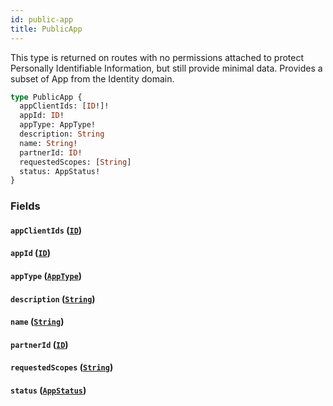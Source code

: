 ```yaml
---
id: public-app
title: PublicApp
---
```


This type is returned on routes with no permissions attached to protect
Personally Identifiable Information, but still provide minimal data.
Provides a subset of App from the Identity domain.

```graphql
type PublicApp {
  appClientIds: [ID!]!
  appId: ID!
  appType: AppType!
  description: String
  name: String!
  partnerId: ID!
  requestedScopes: [String]
  status: AppStatus!
}
```

### Fields

#### `appClientIds` ([`ID`](/developers/supplier-apis/supply-api/graphql/reference/scalars/id))

#### `appId` ([`ID`](/developers/supplier-apis/supply-api/graphql/reference/scalars/id))

#### `appType` ([`AppType`](/developers/supplier-apis/supply-api/graphql/reference/enums/app-type))

#### `description` ([`String`](/developers/supplier-apis/supply-api/graphql/reference/scalars/string))

#### `name` ([`String`](/developers/supplier-apis/supply-api/graphql/reference/scalars/string))

#### `partnerId` ([`ID`](/developers/supplier-apis/supply-api/graphql/reference/scalars/id))

#### `requestedScopes` ([`String`](/developers/supplier-apis/supply-api/graphql/reference/scalars/string))

#### `status` ([`AppStatus`](/developers/supplier-apis/supply-api/graphql/reference/enums/app-status))
